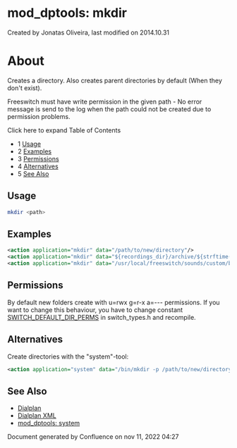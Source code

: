 
# mod_dptools: mkdir 

 Created by  Jonatas Oliveira, last modified on 2014.10.31

# About

Creates a directory. Also creates parent directories by default (When they don't exist).

Freeswitch must have write permission in the given path - No error message is send to the log when the path could not be created due to permission problems.

Click here to expand Table of Contents

* 1 [Usage](#usage)
* 2 [Examples](#examples)
* 3 [Permissions](#permissions)
* 4 [Alternatives](#alternatives)
* 5 [See Also](#see-also)

## Usage

```bash
mkdir <path>
```

## Examples

```xml
<action application="mkdir" data="/path/to/new/directory"/>
<action application="mkdir" data="${recordings_dir}/archive/${strftime(%Y)}/${strftime(%b)}/${strftime(%d)}/"/>
<action application="mkdir" data="/usr/local/freeswitch/sounds/custom/blabla"/>
```

## Permissions

By default new folders create with u=rwx g=r-x a=--- permissions. If you want to change this behaviour, you have to change constant [SWITCH\_DEFAULT\_DIR\_PERMS](https://freeswitch.org/stash/projects/FS/repos/freeswitch/browse/src/include/switch%5Ftypes.h#117) in switch\_types.h and recompile.

## Alternatives

Create directories with the "system"-tool:

```xml
<action application="system" data="/bin/mkdir -p /path/to/new/directory"/>
```

## See Also

* [Dialplan](../../Dialplan/index.mdx#0-about)
* [Dialplan XML](../../Dialplan/XML-Dialplan/index.mdx#why)
* [mod\_dptools: system](./6586650.mdx#about)

Document generated by Confluence on nov 11, 2022 04:27
